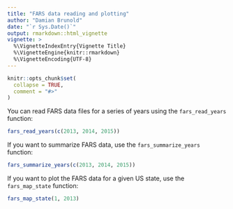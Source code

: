 ---
title: "FARS data reading and plotting"
author: "Damian Brunold"
date: "`r Sys.Date()`"
output: rmarkdown::html_vignette
vignette: >
  %\VignetteIndexEntry{Vignette Title}
  %\VignetteEngine{knitr::rmarkdown}
  %\VignetteEncoding{UTF-8}
---

```{r setup, include = FALSE}
knitr::opts_chunk$set(
  collapse = TRUE,
  comment = "#>"
)
```

You can read FARS data files for a series of years using the `fars_read_years` function:

```{r, eval=FALSE}
fars_read_years(c(2013, 2014, 2015))
```

If you want to summarize FARS data, use the `fars_summarize_years` function:

```{r, eval = FALSE}
fars_summarize_years(c(2013, 2014, 2015))
```

If you want to plot the FARS data for a given US state, use the `fars_map_state` function:

```{r, eval = FALSE}
fars_map_state(1, 2013)
```
